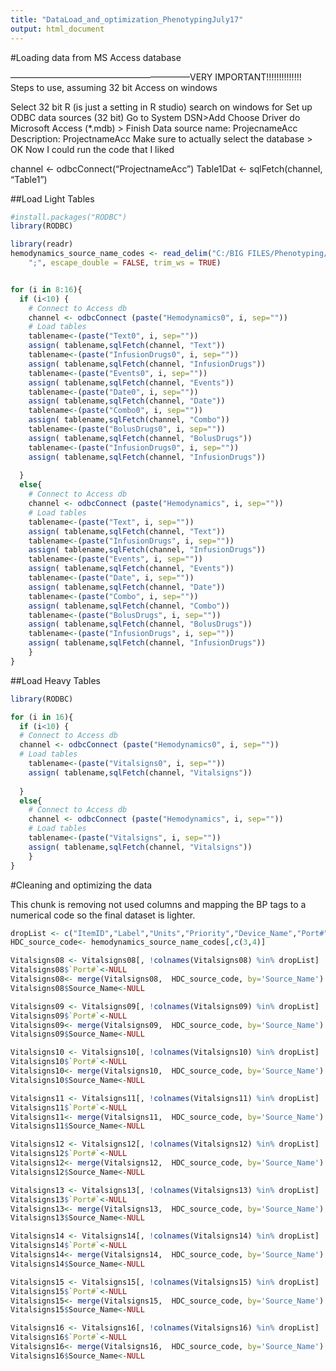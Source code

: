 ---
title: "DataLoad_and_optimization_PhenotypingJuly17"
output: html_document
---

#Loading data from MS Access database

--------------------------------------------------------------VERY IMPORTANT!!!!!!!!!!!!!!
Steps to use, assuming 32 bit Access on windows 

Select 32 bit R (is just a setting in R studio)
search on windows for Set up ODBC data sources (32 bit)
Go to System DSN>Add
Choose Driver do Microsoft Access (*.mdb) > Finish
Data source name: ProjecnameAcc
Description: ProjectnameAcc
Make sure to actually select the database > OK
Now I could run the code that I liked

channel <- odbcConnect("ProjectnameAcc")
Table1Dat <- sqlFetch(channel, "Table1")

##Load Light Tables

```{r setup, include=FALSE}
#install.packages("RODBC")
library(RODBC)

library(readr)
hemodynamics_source_name_codes <- read_delim("C:/BIG FILES/Phenotyping/hemodynamics_source-name_codes.csv", 
    ";", escape_double = FALSE, trim_ws = TRUE)


for (i in 8:16){
  if (i<10) {
    # Connect to Access db  
    channel <- odbcConnect (paste("Hemodynamics0", i, sep=""))
    # Load tables
    tablename<-(paste("Text0", i, sep=""))
    assign( tablename,sqlFetch(channel, "Text"))
    tablename<-(paste("InfusionDrugs0", i, sep=""))
    assign( tablename,sqlFetch(channel, "InfusionDrugs"))
    tablename<-(paste("Events0", i, sep=""))
    assign( tablename,sqlFetch(channel, "Events"))
    tablename<-(paste("Date0", i, sep=""))
    assign( tablename,sqlFetch(channel, "Date"))
    tablename<-(paste("Combo0", i, sep=""))
    assign( tablename,sqlFetch(channel, "Combo"))
    tablename<-(paste("BolusDrugs0", i, sep=""))
    assign( tablename,sqlFetch(channel, "BolusDrugs"))
    tablename<-(paste("InfusionDrugs0", i, sep=""))
    assign( tablename,sqlFetch(channel, "InfusionDrugs"))
  
  }
  else{
    # Connect to Access db
    channel <- odbcConnect (paste("Hemodynamics", i, sep=""))
    # Load tables
    tablename<-(paste("Text", i, sep=""))
    assign( tablename,sqlFetch(channel, "Text"))
    tablename<-(paste("InfusionDrugs", i, sep=""))
    assign( tablename,sqlFetch(channel, "InfusionDrugs"))
    tablename<-(paste("Events", i, sep=""))
    assign( tablename,sqlFetch(channel, "Events"))
    tablename<-(paste("Date", i, sep=""))
    assign( tablename,sqlFetch(channel, "Date"))
    tablename<-(paste("Combo", i, sep=""))
    assign( tablename,sqlFetch(channel, "Combo"))
    tablename<-(paste("BolusDrugs", i, sep=""))
    assign( tablename,sqlFetch(channel, "BolusDrugs"))
    tablename<-(paste("InfusionDrugs", i, sep=""))
    assign( tablename,sqlFetch(channel, "InfusionDrugs"))
    }
}

```

##Load Heavy Tables  

```{r}
library(RODBC)

for (i in 16){
  if (i<10) {
  # Connect to Access db  
  channel <- odbcConnect (paste("Hemodynamics0", i, sep=""))
  # Load tables
    tablename<-(paste("Vitalsigns0", i, sep=""))
    assign( tablename,sqlFetch(channel, "Vitalsigns"))
  
  }
  else{
    # Connect to Access db
    channel <- odbcConnect (paste("Hemodynamics", i, sep=""))
    # Load tables
    tablename<-(paste("Vitalsigns", i, sep=""))
    assign( tablename,sqlFetch(channel, "Vitalsigns"))
    }
}
```

#Cleaning and optimizing the data

This chunk is removing not used columns and mapping the BP tags to a numerical code so the final dataset is lighter.

```{r}


dropList <- c("ItemID","Label","Units","Priority","Device_Name","Port#","Display_Value","Valid","User_Invalid","Limits_Invalid","Value_Questionable")
HDC_source_code<- hemodynamics_source_name_codes[,c(3,4)]

Vitalsigns08 <- Vitalsigns08[, !colnames(Vitalsigns08) %in% dropList]
Vitalsigns08$`Port#`<-NULL
Vitalsigns08<- merge(Vitalsigns08,  HDC_source_code, by='Source_Name')
Vitalsigns08$Source_Name<-NULL

Vitalsigns09 <- Vitalsigns09[, !colnames(Vitalsigns09) %in% dropList]
Vitalsigns09$`Port#`<-NULL
Vitalsigns09<- merge(Vitalsigns09,  HDC_source_code, by='Source_Name')
Vitalsigns09$Source_Name<-NULL

Vitalsigns10 <- Vitalsigns10[, !colnames(Vitalsigns10) %in% dropList]
Vitalsigns10$`Port#`<-NULL
Vitalsigns10<- merge(Vitalsigns10,  HDC_source_code, by='Source_Name')
Vitalsigns10$Source_Name<-NULL

Vitalsigns11 <- Vitalsigns11[, !colnames(Vitalsigns11) %in% dropList]
Vitalsigns11$`Port#`<-NULL
Vitalsigns11<- merge(Vitalsigns11,  HDC_source_code, by='Source_Name')
Vitalsigns11$Source_Name<-NULL

Vitalsigns12 <- Vitalsigns12[, !colnames(Vitalsigns12) %in% dropList]
Vitalsigns12$`Port#`<-NULL
Vitalsigns12<- merge(Vitalsigns12,  HDC_source_code, by='Source_Name')
Vitalsigns12$Source_Name<-NULL

Vitalsigns13 <- Vitalsigns13[, !colnames(Vitalsigns13) %in% dropList]
Vitalsigns13$`Port#`<-NULL
Vitalsigns13<- merge(Vitalsigns13,  HDC_source_code, by='Source_Name')
Vitalsigns13$Source_Name<-NULL

Vitalsigns14 <- Vitalsigns14[, !colnames(Vitalsigns14) %in% dropList]
Vitalsigns14$`Port#`<-NULL
Vitalsigns14<- merge(Vitalsigns14,  HDC_source_code, by='Source_Name')
Vitalsigns14$Source_Name<-NULL

Vitalsigns15 <- Vitalsigns15[, !colnames(Vitalsigns15) %in% dropList]
Vitalsigns15$`Port#`<-NULL
Vitalsigns15<- merge(Vitalsigns15,  HDC_source_code, by='Source_Name')
Vitalsigns15$Source_Name<-NULL

Vitalsigns16 <- Vitalsigns16[, !colnames(Vitalsigns16) %in% dropList]
Vitalsigns16$`Port#`<-NULL
Vitalsigns16<- merge(Vitalsigns16,  HDC_source_code, by='Source_Name')
Vitalsigns16$Source_Name<-NULL


```



